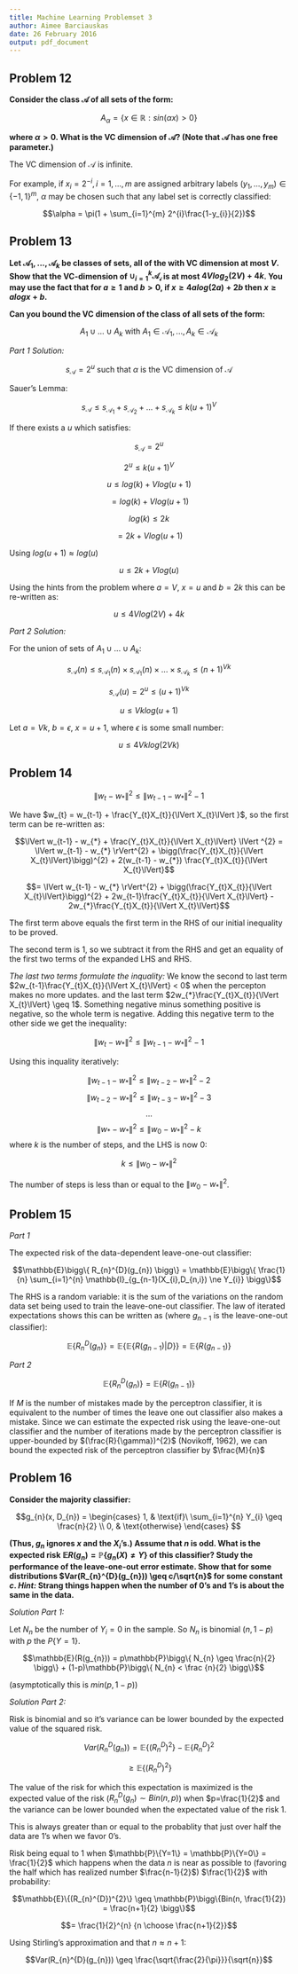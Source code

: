 ```yaml
---
title: Machine Learning Problemset 3
author: Aimee Barciauskas
date: 26 February 2016
output: pdf_document
---
```


## **Problem 12**

**Consider the class $\mathcal{A}$ of all sets of the form:**

$$A_{\alpha} = \{ x \in \mathbb{R} : sin(\alpha x) > 0 \}$$

**where $\alpha > 0$. What is the VC dimension of $\mathcal{A}$? (Note that $\mathcal{A}$ has one free parameter.)**

The VC dimension of $\mathcal{A}$ is infinite.

For example, if $x_{i} = 2^{-i}, i = 1, ..., m$ are assigned arbitrary labels $(y_{1},...,y_{m}) \in \{-1,1\}^{m}$, $\alpha$ may be chosen such that any label set is correctly classified:

$$\alpha = \pi(1 + \sum_{i=1}^{m} 2^{i}\frac{1-y_{i}}{2})$$

## **Problem 13** 

**Let $\mathcal{A}_{1}, ... , \mathcal{A}_{k}$ be classes of sets, all of the with VC dimension at most $V$. Show that the VC-dimension of $\cup_{i=1}^{k} \mathcal{A_{i}}$ is at most $4Vlog_{2}(2V) + 4k$. You may use the fact that for $a \geq 1$ and $b > 0$, if $x \geq 4a log(2a) + 2b$ then $x \geq a log x + b$.**

**Can you bound the VC dimension of the class of all sets of the form:**

$$A_{1} \cup ... \cup A_{k} \text{ with } A_{1} \in \mathcal{A}_{1}, ..., A_{k} \in \mathcal{A}_{k}$$

*Part 1 Solution:*

$$s_{\mathcal{A}} = 2^{u} \text{ such that $\alpha$ is the VC dimension of $\mathcal{A}$}$$

Sauer's Lemma:

$$s_{\mathcal{A}} \leq s_{\mathcal{A}_{1}} + s_{\mathcal{A}_{2}} + ... + s_{\mathcal{A}_{k}} \leq k(u+1)^{V} $$

If there exists a $u$ which satisfies:

$$s_{\mathcal{A}} = 2^{u}$$

$$2^{u} \leq k(u+1)^{V}$$

$$u \leq log(k) + Vlog(u+1)$$

$$ = log(k) + Vlog(u+1)$$

$$log(k) \leq 2k$$

$$= 2k + Vlog(u+1)$$

Using $log(u+1) \approx log(u)$

$$u \leq 2k + Vlog(u)$$

Using the hints from the problem where $a = V$, $x = u$ and $b = 2k$ this can be re-written as:

$$u \leq 4Vlog(2V) + 4k$$

*Part 2 Solution:*

For the union of sets of $A_{1} \cup ... \cup A_{k}$:

$$s_{\mathcal{A}}(n) \leq s_{\mathcal{A}_{1}}(n) \times s_{\mathcal{A}_{1}}(n) \times ... \times s_{\mathcal{A}_{k}} \leq (n+1)^{Vk}$$

$$s_{\mathcal{A}}(u) = 2^{u} \leq (u+1)^{Vk}$$

$$u \leq Vklog(u+1)$$

Let $a = Vk$, $b=\epsilon$, $x=u+1$, where $\epsilon$ is some small number:

$$u \leq 4Vklog(2Vk)$$

## **Problem 14**

$$\lVert w_{t} - w_{*} \rVert^{2} \leq \lVert w_{t-1} - w_{*} \rVert^{2} - 1$$

We have $w_{t} = w_{t-1} + \frac{Y_{t}X_{t}}{\lVert X_{t}\lVert }$, so the first term can be re-written as:

$$\lVert w_{t-1} - w_{*} + \frac{Y_{t}X_{t}}{\lVert X_{t}\lVert} \lVert ^{2} = \lVert w_{t-1} - w_{*} \rVert^{2} + \bigg(\frac{Y_{t}X_{t}}{\lVert X_{t}\lVert}\bigg)^{2} + 2(w_{t-1} - w_{*}) \frac{Y_{t}X_{t}}{\lVert X_{t}\lVert}$$

$$= \lVert w_{t-1} - w_{*} \rVert^{2} + \bigg(\frac{Y_{t}X_{t}}{\lVert X_{t}\lVert}\bigg)^{2} + 2w_{t-1}\frac{Y_{t}X_{t}}{\lVert X_{t}\lVert} - 2w_{*}\frac{Y_{t}X_{t}}{\lVert X_{t}\lVert}$$

The first term above equals the first term in the RHS of our initial inequality to be proved.

The second term is 1, so we subtract it from the RHS and get an equality of the first two terms of the expanded LHS and RHS.

*The last two terms formulate the inquality:* We know the second to last term $2w_{t-1}\frac{Y_{t}X_{t}}{\lVert X_{t}\lVert} < 0$ when the percepton makes no more updates. and the last term $2w_{*}\frac{Y_{t}X_{t}}{\lVert X_{t}\lVert} \geq 1$. Something negative minus something positive is negative, so the whole term is negative. Adding this negative term to the other side we get the inequality:

$$\lVert w_{t} - w_{*} \rVert^{2} \leq \lVert w_{t-1} - w_{*} \rVert^{2} - 1$$

Using this inquality iteratively:

$$\lVert w_{t-1} - w_{*} \rVert^{2} \leq \lVert w_{t-2} - w_{*} \rVert^{2} - 2$$
$$\lVert w_{t-2} - w_{*} \rVert^{2} \leq \lVert w_{t-3} - w_{*} \rVert^{2} - 3$$
$$...$$
$$\lVert w_{*} - w_{*} \rVert^{2} \leq \lVert w_{0} - w_{*} \rVert^{2} - k$$ where $k$ is the number of steps, and the LHS is now 0:

$$k \leq \lVert w_{0} - w_{*} \rVert^{2}$$

The number of steps is less than or equal to the $\lVert w_{0} - w_{*} \rVert^{2}$.


## **Problem 15**

*Part 1*

The expected risk of the data-dependent leave-one-out classifier:

$$\mathbb{E}\bigg\{ R_{n}^{D}(g_{n}) \bigg\} = \mathbb{E}\bigg\{ \frac{1}{n} \sum_{i=1}^{n} \mathbb{I}_{g_{n-1}(X_{i},D_{n,i}) \ne Y_{i}} \bigg\}$$

The RHS is a random variable: it is the sum of the variations on the random data set being used to train the leave-one-out classifier. The law of iterated expectations shows this can be written as (where $g_{n-1}$ is the leave-one-out classifier):

$$\mathbb{E}\bigg\{ R_{n}^{D}(g_{n}) \bigg\} = \mathbb{E}\bigg\{ \mathbb{E} \{ R(g_{n-1}) | D \} \bigg\} = \mathbb{E} \{ R(g_{n-1}) \}$$

*Part 2*

$$\mathbb{E}\bigg\{ R_{n}^{D}(g_{n}) \bigg\} = \mathbb{E} \{ R(g_{n-1}) \}$$

If $M$ is the number of mistakes made by the perceptron classifier, it is equivalent to the number of times the leave one out classifier also makes a mistake. Since we can estimate the expected risk using the leave-one-out classifier and the number of iterations made by the perceptron classifier is upper-bounded by $(\frac{R}{\gamma})^{2}$ (Novikoff, 1962), we can bound the expected risk of the perceptron classifier by $\frac{M}{n}$

## **Problem 16**

**Consider the majority classifier:**

$$g_{n}(x, D_{n}) =
    \begin{cases}
      1, & \text{if}\ \sum_{i=1}^{n} Y_{i} \geq \frac{n}{2} \\
      0, & \text{otherwise}
    \end{cases}
$$

**(Thus, $g_{n}$ ignores $x$ and the $X_{i}$’s.) Assume that $n$ is odd. What is the expected risk $\mathbb{E}R(g_{n}) = \mathbb{P} \{g_{n}(X) \ne Y\}$ of this classifier? Study the performance of the leave-one-out error estimate. Show that for some distributions $Var(R_{n}^{D}(g_{n})) \geq c/\sqrt{n}$ for some constant $c$. *Hint:* Strang things happen when the number of 0's and 1's is about the same in the data.**

*Solution Part 1:*

Let $N_{n}$ be the number of $Y_{i} = 0$ in the sample. So $N_{n}$ is binomial $(n, 1-p)$ with $p$ the $P\{Y=1\}$.

$$\mathbb{E}(R(g_{n})) = p\mathbb{P}\bigg\{ N_{n} \geq \frac{n}{2} \bigg\} + (1-p)\mathbb{P}\bigg\{ N_{n} < \frac {n}{2} \bigg\}$$

(asymptotically this is $min(p, 1-p)$)

*Solution Part 2:*

Risk is binomial and so it's variance can be lower bounded by the expected value of the squared risk.

$$Var(R_{n}^{D}(g_{n})) = \mathbb{E}\{(R_{n}^{D})^{2}\} - \mathbb{E}\{R_{n}^{D}\}^{2}$$

$$\geq \mathbb{E}\{(R_{n}^{D})^{2}\}$$

The value of the risk for which this expectation is maximized is the expected value of the risk ($R_{n}^{D}(g_{n}) \sim Bin(n,p)$) when $p=\frac{1}{2}$ and the variance can be lower bounded when the expectated value of the risk 1.

This is always greater than or equal to the probablity that just over half the data are 1's when we favor 0's.

Risk being equal to 1 when $\mathbb{P}\{Y=1\} = \mathbb{P}\{Y=0\} = \frac{1}{2}$ which happens when the data $n$ is near as possible to (favoring the half which has realized number $\frac{n-1}{2}$) $\frac{1}{2}$ with probability:

$$\mathbb{E}\{(R_{n}^{D})^{2}\} \geq \mathbb{P}\bigg\{Bin(n, \frac{1}{2}) = \frac{n+1}{2} \bigg\}$$

$$= \frac{1}{2}^{n} {n \choose \frac{n+1}{2}}$$

Using Stirling's approximation and that $n \approx n+1$:

$$Var(R_{n}^{D}(g_{n})) \geq \frac{\sqrt{\frac{2}{\pi}}}{\sqrt{n}}$$
